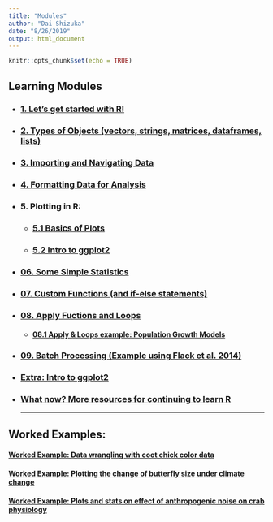 ```yaml
---
title: "Modules"
author: "Dai Shizuka"
date: "8/26/2019"
output: html_document
---
```


```r
knitr::opts_chunk$set(echo = TRUE)
```

## Learning Modules

* ### [1. Let's get started with R!](01.Intro.html)

* ### [2. Types of Objects (vectors, strings, matrices, dataframes, lists)](02.ObjectTypes.html)

* ### [3. Importing and Navigating Data](03.Data.html)

* ### [4. Formatting Data for Analysis](04.DataFormat.html)

* ### 5. Plotting in R:

    + ### [5.1 Basics of Plots](05.Plots_1.html)
    
    + ### [5.2 Intro to ggplot2](05.2_ggplot2_intro.html)

* ### [06. Some Simple Statistics](06.Stats_LinearModels.html)

* ### [07. Custom Functions (and if-else statements)](07.Functions.html)

* ### [08. Apply Fuctions and Loops](08.Apply.html)

    + #### [08.1 Apply & Loops example: Population Growth Models](08.1.PopGrowth.html)

* ### [09. Batch Processing (Example using Flack et al. 2014)](09.batch.html) 

* ### [Extra: Intro to ggplot2](ggplot2.html)

* ### [What now? More resources for continuing to learn R](resources.html)
***

## Worked Examples:

#### [Worked Example: Data wrangling with coot chick color data](Example_CootDataWrangling.html)

#### [Worked Example: Plotting the change of butterfly size under climate change](Ex1.Plot_Bowden.html)

#### [Worked Example: Plots and stats on effect of anthropogenic noise on crab physiology](E2_Wale.html)

    